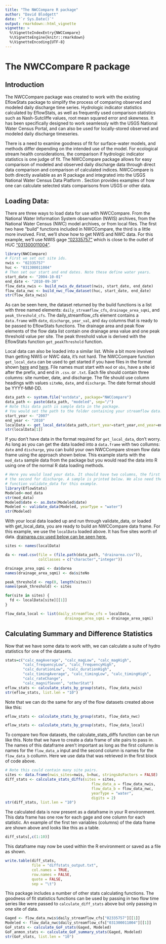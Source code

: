 ```yaml
---
title: "The NWCCompare R package"
author: "David Blodgett"
date: "`r Sys.Date()`"
output: rmarkdown::html_vignette
vignette: >
  %\VignetteIndexEntry{NWCCompare}
  %\VignetteEngine{knitr::rmarkdown}
  %\VignetteEncoding{UTF-8}
---
```


# The NWCCompare R package

## Introduction

The NWCCompare package was created to work with the existing EflowStats package to simplify the process of comparing observed and modeled daily discharge time series. Hydrologic indicator statistics calculated by EflowStats, as well as frequently used comparison statistics such as Nash-Sutcliffe values, root mean squared error and skewness. It has been specifically designed to work seamlessly with the USGS National Water Census Portal, and can also be used for locally-stored observed and modeled daily discharge timeseries.     
              
There is a need to examine goodness of fit for surface-water models, and methods differ depending on the intended use of the model. For ecological stream health considerations, the comparison if hydrologic indicator statistics is one judge of fit. The NWCCompare package allows for easy comparison of modeled and observed daily discharge data through direct data comparison and comparison of calculated indices.  NWCCompare is both directly available as an R package and integrated into the USGS National Water Census Data Platform \url{http://cida.usgs.gov/nwc/}.  Section \ref{sec:exampleWorkflow} provides examples of how one can calculate selected stats comparisons from USGS or other data. 

## Loading Data:

There are three ways to load data for use with NWCCompare. From the National Water Information System observation (NWIS) archives, from the National Water Census (NWC) model archives, or from local files. The first two have "build" functions included in NWCCompare, the third is a little more involved. First, we'll show how to get NWIS and NWC data. For this example, we'll use NWIS gage ["02335757"](https://waterdata.usgs.gov/nwis/inventory/?site_no=02335757) which is close to the outlet of HUC ["031300011004"](https://cida.usgs.gov/nwc/#!waterbudget/achuc/031300011004).

```r
library(NWCCompare)
# First we set out site ids.
nwis <- "02335757"
huc <- "031300011004"
# Then set our start and end dates. Note these define water years.
start_date <- "2004-10-01"
end_date <- "2010-09-30"
flow_data_nwis <- build_nwis_dv_dataset(nwis, start_date, end_date)
flow_data_nwc <- build_nwc_flow_dataset(huc, start_date, end_date)
str(flow_data_nwis)
```

As can be seen here, the dataset returned by the build functions is a list with three named elements: `daily_streamflow_cfs`, `drainage_area_sqmi`, and `peak_threshold_cfs`. The daily_streamflow_cfs element contains a `data.frame` with `date`, `discharge`, `year_val`, and `day` columns that is ready to be passed to EflowStats functions. The drainage area and peak flow elements of the flow data list contain one drainage area value and one peak threshold value per site. The peak threshold value is derived with the EflowStats function `get_peakThreshold` function.  

Local data can also be loaded into a similar list. While a bit more involved than getting NWIS or NWC data, it's not hard. The NWCCompare function `get_local_data` can be used to get started if you have files in the format shown [here](https://github.com/USGS-R/NWCCompare/tree/master/inst/extdata/modeled) and [here](https://github.com/USGS-R/NWCCompare/tree/master/inst/extdata/observed). File names must start with `mod` or `obs`, have a site id after the prefix, and end in `.csv`. or `.txt`. Each file should contain three columns: site number, date, and discharge. The file should use column headings with values `siteNo`, `date`, and `discharge`. The date format should be YYYY-MM-DD. 

```r
data_path <- system.file("extdata", package="NWCCompare")
data_path <- paste(data_path, "modeled", sep="/")
# Note this data path is sample data in the package. 
# You would set the path to the folder containing your streamflow data.
start_year <- "2007"
end_year <- "2010"
localData <- get_local_data(data_path,start_year=start_year,end_year=end_year)
str(localData[1])
```

If you don't have data in the format required for `get_local_data`, don't worry. As long as you can get the data loaded into a `data.frame` with two collumns: `date` and `discharge`, you can build your own NWCCompare stream flow data frame using the approach shown below. This example starts with the `mod_data` sample data from the package but you would read the data into R using one of the normal R data loading methods.

```r
# Here you would load your data. It should have two columns, the first for date
# the second for discharge. A sample is printed below. We also need the EflowStats
# function validate_data for this example.
library(EflowStats)
Modeled<-mod_data
str(mod_data)
Modeled$date <- as.Date(Modeled$date)
Modeled <- validate_data(Modeled, yearType = "water")
str(Modeled)
```

With your local data loaded up and run through validate_data, or loaded with get_local_data, you are ready to build an NWCCompare data frame. For this example, we use the `localData` loaded above. It has five sites worth of data. [drainarea.csv used below can be seen here.](https://github.com/USGS-R/NWCCompare/blob/master/inst/extdata/observed/drainarea.csv)

```r
sites <- names(localData)

da <- read.csv(file = (file.path(data_path, "drainarea.csv")),
               colClasses = c("character","integer"))

drainage_area_sqmi <- da$darea
names(drainage_area_sqmi) <- da$siteNo

peak_threshold <- rep(0, length(sites))
names(peak_threshold) <- sites

for(site in sites) {
  fd <- localData[site][[1]]
}

flow_data_local <- list(daily_streamflow_cfs = localData,
                           drainage_area_sqmi = drainage_area_sqmi)
```

## Calculating Summary and Difference Statistics

Now that we have some data to work with, we can calculate a suite of hydro statistics for one of the datasets.

```r
stats=c("calc_magAverage", "calc_magLow", "calc_magHigh",
        "calc_frequencyLow", "calc_frequencyHigh",
        "calc_durationLow", "calc_durationHigh",
        "calc_timingAverage", "calc_timingLow", "calc_timingHigh",
        "calc_rateChange",
        "calc_magnifSeven", "otherStat")
eflow_stats <- calculate_stats_by_group(stats, flow_data_nwis)
str(eflow_stats, list.len = "10")
```

Note that we can do the same for any of the flow datasets created above like this:

```r
eflow_stats <- calculate_stats_by_group(stats, flow_data_nwc)

eflow_stats <- calculate_stats_by_group(stats, flow_data_local)
```

To compare two flow datasets, the calculate_stats_diffs function can be run like this. Note that we have to create a data frame of site pairs to pass in. The names of this dataframe aren't important as long as the first collumn is names for the `flow_data_a` input and the second column is names for the `flow_data_b` collumn. Here we use data that was retrieved in the first block of code above.

```r
# Note this could contain many site pairs. 
sites <- data.frame(nwis_sites=nwis, b=huc, stringsAsFactors = FALSE)
diff_stats <- calculate_stats_diffs(sites = sites,
                                       flow_data_a = flow_data_nwis,
                                       flow_data_b = flow_data_nwc,
                                       yearType = "water",
                                       digits = 2)
str(diff_stats, list.len = "10")
```

The calculated data is now present as a dataframe in your R environment. This data frame has one row for each gage and one column for each statistic. An example of the first ten variables (columns) of the data frame are shown above and looks like this as a table.

```r
diff_stats[,c(1:10)]
```

This dataframe may now be used within the R environment or saved as a file as shown.

```r
write.table(diff_stats, 
            file = "diffstats_output.txt", 
            col.names = TRUE, 
            row.names = FALSE, 
            quote = FALSE, 
            sep = "\t")
```

This package includes a number of other stats calculating functions. The goodness of fit statistics functions can be used by passing in two flow time series like were passed to `calculate_diff_stats` above but only passing in one site of data.

```r
Gaged <- flow_data_nwis$daily_streamflow_cfs["02335757"][[1]]
Modeled <- flow_data_nwc$daily_streamflow_cfs["031300011004"][[1]]
GoF_stats <- calculate_GoF_stats(Gaged, Modeled)
GoF_anmon_stats <- calculate_GoF_summary_stats(Gaged, Modeled)
str(GoF_stats, list.len = "10")
```
